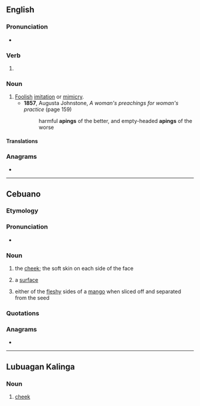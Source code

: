==English==

===Pronunciation===
* {{IPA|en|/ˈeɪ.pɪŋ/}}

===Verb===
{{head|en|verb form}}

# {{present participle of|en|ape|nocat=1}}

===Noun===
{{en-noun}}

# [[foolish|Foolish]] [[imitation]] or [[mimicry]].
#* '''1857''', Augusta Johnstone, ''A woman's preachings for woman's practice'' (page 159)
#*: harmful '''apings''' of the better, and empty-headed '''apings''' of the worse

====Translations====
{{trans-see|apery}}

===Anagrams===
* {{anagrams|en|a=aginp|ganpi|ngapi}}

----

==Cebuano==

===Etymology===
{{Pigafetta}}

===Pronunciation===
* {{hyph|ceb|a|ping}}

===Noun===
{{head|ceb|noun}}

# the [[cheek]]; the soft skin on each side of the face
# {{lb|ceb|metaphorical}} a [[surface]]
# either of the [[fleshy]] sides of a [[mango]] when sliced off and separated from the seed

===Quotations===
{{seeCites|ceb}}

===Anagrams===
* {{anagrams|ceb|piang}}

{{C|ceb|Body parts|Face}}

----

==Lubuagan Kalinga==

===Noun===
{{head|knb|noun}}

# {{lb|knb|anatomy}} [[cheek]]